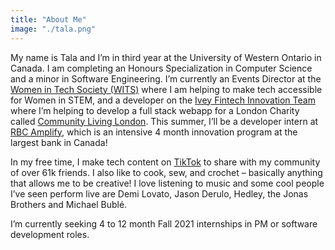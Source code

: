 ```yaml
---
title: "About Me"
image: "./tala.png"
---
```



My name is Tala and I’m in third year at the University of Western Ontario in Canada. I am completing an Honours Specialization in Computer Science and a minor in Software Engineering. I’m currently an Events Director at the <a href="https://wits-uwo.ca/" target="_blank" rel="nofollow noopener noreferrer" aria-label="External Link"><Underlining>Women in Tech Society (WITS)</Underlining></a> where I am helping to make tech accessible for Women in STEM, and a developer on the <a href="https://iveyfintechclub.ca/innovation.html" target="_blank" rel="nofollow noopener noreferrer" aria-label="External Link"><Underlining>Ivey Fintech Innovation Team</Underlining></a> where I’m helping to develop a full stack webapp for a London Charity called <a href="https://www.cll.on.ca/" target="_blank" rel="nofollow noopener noreferrer" aria-label="External Link"><Underlining>Community Living London</Underlining></a>. This summer, I’ll be a developer intern at <a href="https://jobs.rbc.com/ca/en/amplify" target="_blank" rel="nofollow noopener noreferrer" aria-label="External Link"><Underlining>RBC Amplify</Underlining></a>, which is an intensive 4 month innovation program at the largest bank in Canada!

In my free time, I make tech content on <a href="https://www.tiktok.com/@tala.exe?" target="_blank" rel="nofollow noopener noreferrer" aria-label="External Link"><Underlining>TikTok</Underlining></a> to share with my community of over 61k friends. I also like to cook, sew, and crochet – basically anything that allows me to be creative! I love listening to music and some cool people I’ve seen perform live are Demi Lovato, Jason Derulo, Hedley, the Jonas Brothers and Michael Bublé. 

I’m currently seeking 4 to 12 month Fall 2021 internships in PM or software development roles. 


